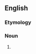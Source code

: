 {{also|non-intervention}}

==English==
{{wikipedia|non-intervention}}

===Etymology===
{{prefix|en|non|intervention}}

===Noun===
{{en-noun|~}}

# {{alternative spelling of|en|non-intervention}}